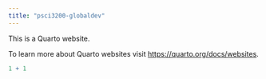 ```yaml
---
title: "psci3200-globaldev"
---
```


This is a Quarto website.

To learn more about Quarto websites visit <https://quarto.org/docs/websites>.

```r
1 + 1
```

